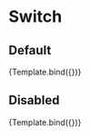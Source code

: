 

<Meta 
	title='Design System/Elements/Atoms/Switch' 
	component={Switch} 
/>


<!-- 👇 Docs -->

# Switch

## Default 

<Canvas>
	<Story 
		name='Default'
		args={{
			toggled: true
		}}
	>
		{Template.bind({})}
	</Story>
</Canvas>


## Disabled 

<Canvas>
	<Story 
		name='Disabled'
		args={{
			disabled: true
		}}
	>
		{Template.bind({})}
	</Story>
</Canvas>